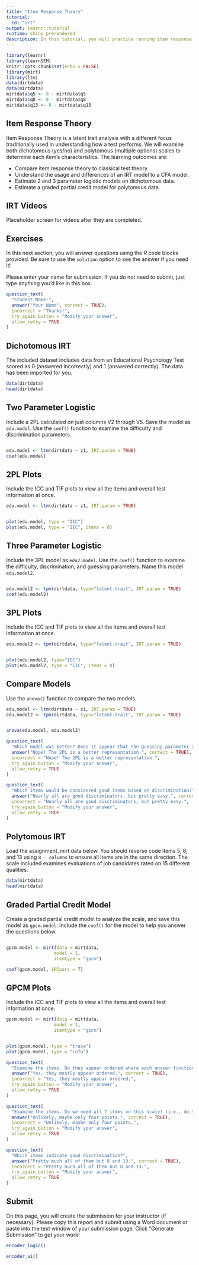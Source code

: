 ```yaml
---
title: "Item Response Theory"
tutorial:
  id: "irt"
output: learnr::tutorial
runtime: shiny_prerendered
description: In this tutorial, you will practice running item response theory on dichotomous and polytomous data types. 
---
```


```r
library(learnr)
library(learnSEM)
knitr::opts_chunk$set(echo = FALSE)
library(mirt)
library(ltm)
data(dirtdata)
data(mirtdata)
mirtdata$q5 <- 8 - mirtdata$q5
mirtdata$q8 <- 8 - mirtdata$q8
mirtdata$q13 <- 8 - mirtdata$q13
```

## Item Response Theory

Item Response Theory is a latent trait analysis with a different focus traditionally used in understanding how a test performs. We will examine both dichotomous (yes/no) and polytomous (multiple options) scales to determine each item's characteristics. The learning outcomes are:

- Compare item response theory to classical test theory.
- Understand the usage and differences of an IRT model to a CFA model.
- Estimate 2 and 3 parameter logistic models on dichotomous data.
- Estimate a graded partial credit model for polytomous data.

## IRT Videos

Placeholder screen for videos after they are completed. 

## Exercises

In this next section, you will answer questions using the *R* code blocks provided. Be sure to use the `solution` option to see the answer if you need it!

Please enter your name for submission. If you do not need to submit, just type anything you'd like in this box. 

```r
question_text(
  "Student Name:",
  answer("Your Name", correct = TRUE),
  incorrect = "Thanks!",
  try_again_button = "Modify your answer",
  allow_retry = TRUE
)
```

## Dichotomous IRT

The included dataset includes data from an Educational Psychology Test scored as 0 (answered incorrectly) and 1 (answered correctly). The data has been imported for you. 

```r
data(dirtdata)
head(dirtdata)
```

## Two Parameter Logistic

Include a 2PL calculated on just columns V2 through V5. Save the model as `edu.model`. Use the `coef()` function to examine the difficulty and discrimination parameters. 

```r

```

```r
edu.model <- ltm(dirtdata ~ z1, IRT.param = TRUE)
coef(edu.model)
```

## 2PL Plots

Include the ICC and TIF plots to view all the items and overall test information at once. 
```r
edu.model <- ltm(dirtdata ~ z1, IRT.param = TRUE)
```

```r

```

```r
plot(edu.model, type = "IIC")
plot(edu.model, type = "IIC", items = 0)
```

## Three Parameter Logistic

Include the 3PL model as `edu2.model`. Use the `coef()` function to examine the difficulty, discrimination, and guessing parameters. Name this model `edu.model2`. 

```r

```

```r
edu.model2 <- tpm(dirtdata, type="latent.trait", IRT.param = TRUE)
coef(edu.model2)
```

## 3PL Plots

Include the ICC and TIF plots to view all the items and overall test information at once.

```r
edu.model2 <- tpm(dirtdata, type="latent.trait", IRT.param = TRUE)
```

```r

```

```r
plot(edu.model2, type="ICC")
plot(edu.model2, type = "IIC", items = 0)
```

## Compare Models

Use the `anova()` function to compare the two models. 

```r
edu.model <- ltm(dirtdata ~ z1, IRT.param = TRUE)
edu.model2 <- tpm(dirtdata, type="latent.trait", IRT.param = TRUE)
```

```r

```

```r
anova(edu.model, edu.model2)
```

```r
question_text(
  "Which model was better? Does it appear that the guessing parameter adds something useful to the model? ",
  answer("Nope! The 2PL is a better representation.", correct = TRUE),
  incorrect = "Nope! The 2PL is a better representation.",
  try_again_button = "Modify your answer",
  allow_retry = TRUE
)
```

```r
question_text(
  "Which items would be considered good items based on discrimination?",
  answer("Nearly all are good discriminators, but pretty easy.", correct = TRUE),
  incorrect = "Nearly all are good discriminators, but pretty easy.",
  try_again_button = "Modify your answer",
  allow_retry = TRUE
)
```

## Polytomous IRT 

Load the assignment_mirt data below. You should reverse code items 5, 8, and 13 using `8 - columns` to ensure all items are in the same direction. The scale included examines evaluations of job candidates rated on 15 different qualities. 

```r
data(mirtdata)
head(mirtdata)
```

## Graded Partial Credit Model

Create a graded partial credit model to analyze the scale, and save this model as `gpcm.model`. Include the `coef()` for the model to help you answer the questions below. 

```r

```

```r
gpcm.model <- mirt(data = mirtdata, 
                  model = 1, 
                  itemtype = "gpcm")

coef(gpcm.model, IRTpars = T)
```

## GPCM Plots

Include the ICC and TIF plots to view all the items and overall test information at once.

```r
gpcm.model <- mirt(data = mirtdata, 
                  model = 1, 
                  itemtype = "gpcm")
```

```r

```

```r
plot(gpcm.model, type = "trace") 
plot(gpcm.model, type = "info")
```

```r
question_text(
  "Examine the items. Do they appear ordered where each answer function is ordered correctly from 1 to 7?",
  answer("Yes, they mostly appear ordered.", correct = TRUE),
  incorrect = "Yes, they mostly appear ordered.",
  try_again_button = "Modify your answer",
  allow_retry = TRUE
)
```

```r
question_text(
  "Examine the items. Do we need all 7 items on this scale? (i.e., do they all have the probability of being the most likely answer choice?)",
  answer("Unlikely, maybe only four points.", correct = TRUE),
  incorrect = "Unlikely, maybe only four points.",
  try_again_button = "Modify your answer",
  allow_retry = TRUE
)
```

```r
question_text(
  "Which items indicate good discrimination?",
  answer("Pretty much all of them but 8 and 13.", correct = TRUE),
  incorrect = "Pretty much all of them but 8 and 13.",
  try_again_button = "Modify your answer",
  allow_retry = TRUE
)
```
        
## Submit

On this page, you will create the submission for your instructor (if necessary). Please copy this report and submit using a Word document or paste into the text window of your submission page. Click "Generate Submission" to get your work! 

```r
encoder_logic()
```

```r
encoder_ui()
```
